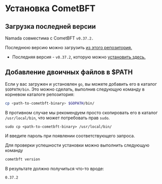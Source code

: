 # Установка CometBFT

## Загрузка последней версии

Namada совместима с CometBFT `v0.37.2.`

Последнюю версию можно загрузить [из этого репозитория.](https://github.com/cometbft/cometbft/releases/)
- Последняя версия - `v0.37.2`, которую можно [установить здесь.](https://github.com/cometbft/cometbft/releases/tag/v0.37.2)

## Добавление двоичных файлов в $PATH

Если у вас загружен и установлен `go`, вы можете добавить его в каталог `$GOPATH/bin`. Это можно сделать, выполнив следующую команду в корневом каталоге репозитория:

```bash copy
cp <path-to-cometbft-binary> $GOPATH/bin/
```

В противном случае мы рекомендуем просто скопировать его в каталог `/usr/local/bin`, что может потребовать прав `sudo`.

`sudo cp <path-to-cometbft-binary> /usr/local/bin/`

И введите пароль при появлении соответствующего запроса.

Для проверки успешности установки можно выполнить следующую команду

```bash copy
cometbft version
```

В результате должно получиться что-то вроде:

```bash copy
0.37.2
```